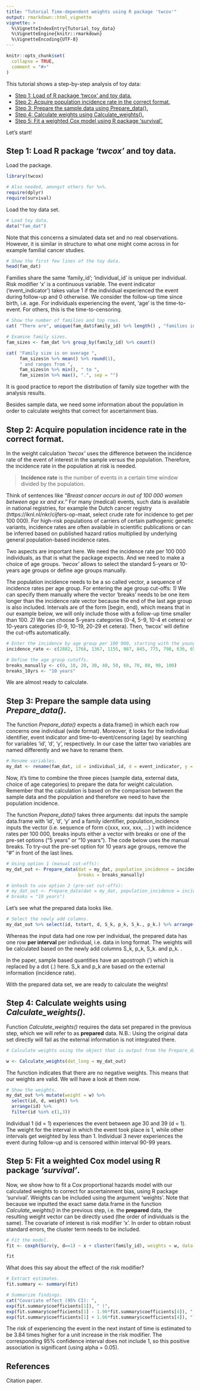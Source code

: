 ```yaml
---
title: "Tutorial Time-dependent weights using R package 'twcox'"
output: rmarkdown::html_vignette
vignette: >
  %\VignetteIndexEntry{Tutorial_toy_data}
  %\VignetteEngine{knitr::rmarkdown}
  %\VignetteEncoding{UTF-8}
---
```


```r
knitr::opts_chunk$set(
  collapse = TRUE,
  comment = "#>"
)
```

This tutorial shows a step-by-step  analysis of toy data:

* [Step 1: Load of R package 'twcox' and toy data.](#anchor1) 
* [Step 2: Acquire population incidence rate in the correct format.](#anchor2) 
* [Step 3: Prepare the sample data using Prepare_data().](#anchor3) 
* [Step 4: Calculate weights using Calculate_weights().](#anchor4) 
* [Step 5: Fit a weighted Cox model using R package 'survival'.](#anchor5) 

Let's start!

## Step 1: Load R package *'twcox'* and toy data.

Load the package.

```r

library(twcox)

# Also needed, amongst others for %>%.
require(dplyr)
require(survival)
```

Load the toy data set. 

```r
# Load toy data.
data("fam_dat")
```

Note that this concerns a simulated data set and no real observations. However, it is similar in structure to what one might come across in for example familial cancer studies.

```r
# Show the first few lines of the toy data.
head(fam_dat)
```

Families share the same 'family_id'; 'individual_id' is unique per individual. Risk modifier 'x' is a continuous variable. The event indicator ('event_indicator') takes value 1 if the individual experienced the event during follow-up and 0 otherwise. We consider the follow-up time since birth, i.e. age. For individuals experiencing the event, 'age' is the time-to-event. For others, this is the time-to-censoring.

```r
# Show the number of families and top rows.
cat( "There are", unique(fam_dat$family_id) %>% length() , "families in data set. ")

# Examine family sizes.
fam_sizes <- fam_dat %>% group_by(family_id) %>% count()

cat( "Family size is on average ", 
     fam_sizes$n %>% mean() %>% round(1), 
     " and ranges from ", 
     fam_sizes$n %>% min(), " to ", 
     fam_sizes$n %>% max(), ".", sep = "")
```

It is good practice to report the distribution of family size together with the analysis results.

Besides sample data, we need some information about the population in order to calculate weights that correct for ascertainment bias.

## Step 2: Acquire population incidence rate in the correct format. {#anchor2}

In the weight calculation *'twcox'* uses the difference between the incidence rate of the event of interest in the sample versus the population. Therefore, the incidence rate in the population at risk is needed.

>**Incidence rate** is the number of events in a certain time window divided by the population.

Think of sentences like *"Breast cancer occurs in <incidence rate> out of 100 000 women between age xx and xx."* For many (medical) events, such data is available in national registries, for example the Dutch cancer registry (https://iknl.nl/nkr/cijfers-op-maat, select crude rate for incidence to get per 100 000). For high-risk populations of carriers of certain pathogenic genetic variants, incidence rates are often available in scientific publications or can be inferred based on published hazard ratios multiplied by underlying general population-based incidence rates.

Two aspects are important here. We need the incidence rate per 100 000 individuals, as that is what the package expects. And we need to make a choice of age groups. *'twcox'* allows to select the standard 5-years or 10-years age groups or define age groups manually.

The population incidence needs to be a so called vector, a sequence of incidence rates per age group. For entering the age group cut-offs: *1)* We can specify them manually where the vector 'breaks' needs to be one item longer than the incidence rate vector because the end of the last age group is also included. Intervals are of the form [begin, end), which means that in our example below, we will only include those with a follow-up time smaller than 100. *2)* We can choose 5-years categories (0-4, 5-9, 10-4 et cetera) or 10-years categories (0-9, 10-19, 20-29 et cetera). Then, 'twcox' will define the cut-offs automatically. 

```r

# Enter the incidence by age group per 100 000, starting with the youngest age group.
incidence_rate <- c(2882, 1766, 1367, 1155, 987, 845, 775, 798, 636, 650)

# Define the age group cutoffs.
breaks_manually <- c(0, 10, 20, 30, 40, 50, 60, 70, 80, 90, 100)
breaks_10yrs <- "10 years"
```

We are almost ready to calculate.

## Step 3: Prepare the sample data using *Prepare_data()*. {#anchor3}

The function *Prepare_data()* expects a data.frame() in which each row concerns one individual (wide format). Moreover, it looks for the individual identifier, event indicator and time-to-event/censoring (age) by searching for variables 'id', 'd', 'y', respectively. In our case the latter two variables are named differently and we have to rename them.

```r
# Rename variables.
my_dat <- rename(fam_dat, id = individual_id, d = event_indicator, y = age)
```

Now, it's time to combine the three pieces (sample data, external data, choice of age categories) to prepare the data for weight calculation. Remember that the calculation is based on the comparison between the sample data and the population and therefore we need to have the population incidence.

The function *Prepare_data()* takes three arguments: dat inputs the sample data.frame with 'id', 'd', 'y' and a family identifier, population_incidence inputs the vector (i.e. sequence of form c(xxx, xxx, xxx, ...) ) with incidence rates per 100 000, breaks inputs either a vector with breaks or one of the pre-set options ("5 years" or "10 years"). The code below uses the manual breaks. To try-out the pre-set option for 10 years age groups, remove the "#" in front of the last lines.

```r

# Using option 1 (manual cut-offs):
my_dat_out <- Prepare_data(dat = my_dat, population_incidence = incidence_rate, 
                           breaks = breaks_manually)

# Unhash to use option 2 (pre-set cut-offs):
# my_dat_out <- Prepare_data(dat = my_dat, population_incidence = incidence_rate, 
# breaks = "10 years")
```

Let's see what the prepared data looks like.

```r

# Select the newly add columns.
my_dat_out %>% select(id, tstart, d, S_k, p_k, S_k., p_k.) %>% arrange(id) %>% head(8)
```
Whereas the input data had one row per individual, the prepared data has one row **per interval** per individual, i.e. data in long format. The weights will be calculated based on the newly add columns S_k, p_k, S_k. and p_k. . 

In the paper, sample based quantities have an apostroph (') which is replaced by a dot (.) here. S_k and p_k are based on the external information (incidence rate).

With the prepared data set, we are ready to calculate the weights!

## Step 4: Calculate weights using *Calculate_weights()*. {#anchor4}

Function *Calculate_weights()* requires the data set prepared in the previous step, which we will refer to as **prepared** data. N.B.: Using the original data set directly will fail as the external information is not integrated there.

```r
# Calculate weights using the object that is output from the Prepare_data() function.

w <- Calculate_weights(dat_long = my_dat_out)
```

The function indicates that there are no negative weights. This means that our weights are valid. We will have a look at them now.

```r
# Show the weights.
my_dat_out %>% mutate(weight = w) %>% 
  select(id, d, weight) %>% 
  arrange(id) %>% 
  filter(id %in% c(1,3))
```
Individual 1 (id = 1) experiences the event between age 30 and 39 (d = 1). The weight for the interval in which the event took place is 1, while other intervals get weighted by less than 1. Individual 3 never experiences the event during follow-up and is censored within interval 90-99 years.

## Step 5: Fit a weighted Cox model using R package *'survival'*. {#anchor5}

Now, we show how to fit a Cox proportional hazards model with our calculated weights to correct for ascertainment bias, using R package 'survival'. Weights can be included using the argument 'weights'. Note that because we inputted the exact same data.frame in the function *Calculate_weights()* in the previous step, i.e. the **prepared** data, the resulting weight vector can be directly used (the order of individuals is the same). The covariate of interest is risk modifier 'x'. In order to obtain robust standard errors, the cluster term needs to be included.

```r
# Fit the model.
fit <- coxph(Surv(y, d==1) ~ x + cluster(family_id), weights = w, data =  my_dat_out)

fit
```

What does this say about the effect of the risk modifier?

```r
# Extract estimates.
fit.summary <- summary(fit)

# Summarize findings.
cat("Covariate effect (95% CI): ",
exp(fit.summary$coefficients[1]), " (",
exp(fit.summary$coefficients[1] - 1.96*fit.summary$coefficients[4]), ", ",
exp(fit.summary$coefficients[1] + 1.96*fit.summary$coefficients[4]), ").", sep = "")
```

The risk of experiencing the event in the next instant of time is estimated to be 3.84 times higher for a unit increase in the risk modifier. The corresponding 95% confidence interval does not include 1, so this positive association is significant (using alpha = 0.05).



## References

Citation paper.
